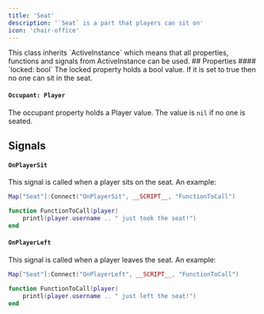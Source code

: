 ```yaml
---
title: 'Seat'
description: '`Seat` is a part that players can sit on'
icon: 'chair-office'
---
```

<Info>
  This class inherits `ActiveInstance` which means that all properties, functions and signals from ActiveInstance can be used.
</Info> 
## Properties
#### `locked: bool`
The locked property holds a bool value. If it is set to true then no one can sit in the seat.

#### `Occupant: Player`
The occupant property holds a Player value. The value is `nil` if no one is seated. 

## Signals
#### `OnPlayerSit`
This signal is called when a player sits on the seat. An example:
```lua
Map["Seat"]:Connect("OnPlayerSit", __SCRIPT__, "FunctionToCall")

function FunctionToCall(player) 
    printl(player.username .. " just took the seat!")
end
```

#### `OnPlayerLeft`
This signal is called when a player leaves the seat. An example:
```lua
Map["Seat"]:Connect("OnPlayerLeft", __SCRIPT__, "FunctionToCall")

function FunctionToCall(player) 
    printl(player.username .. " just left the seat!")
end
```